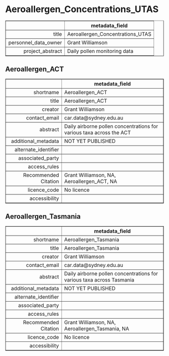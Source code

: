 Aeroallergen_Concentrations_UTAS
===
<!-- html table generated in R 3.6.0 by xtable 1.8-4 package -->
<!-- Fri May 22 19:13:54 2020 -->
<table border=1>
<tr> <th>  </th> <th> metadata_field </th>  </tr>
  <tr> <td align="right"> title </td> <td> Aeroallergen_Concentrations_UTAS </td> </tr>
  <tr> <td align="right"> personnel_data_owner </td> <td> Grant Williamson </td> </tr>
  <tr> <td align="right"> project_abstract </td> <td> Daily pollen monitoring data </td> </tr>
   </table>



Aeroallergen_ACT
---
<!-- html table generated in R 3.6.0 by xtable 1.8-4 package -->
<!-- Fri May 22 19:13:54 2020 -->
<table border=1>
<tr> <th>  </th> <th> metadata_field </th>  </tr>
  <tr> <td align="right"> shortname </td> <td> Aeroallergen_ACT </td> </tr>
  <tr> <td align="right"> title </td> <td> Aeroallergen_ACT </td> </tr>
  <tr> <td align="right"> creator </td> <td> Grant Williamson </td> </tr>
  <tr> <td align="right"> contact_email </td> <td> car.data@sydney.edu.au </td> </tr>
  <tr> <td align="right"> abstract </td> <td> Daily airborne pollen concentrations for various taxa across the ACT </td> </tr>
  <tr> <td align="right"> additional_metadata </td> <td> NOT YET PUBLISHED </td> </tr>
  <tr> <td align="right"> alternate_identifier </td> <td>  </td> </tr>
  <tr> <td align="right"> associated_party </td> <td>  </td> </tr>
  <tr> <td align="right"> access_rules </td> <td>  </td> </tr>
  <tr> <td align="right"> Recommended Citation </td> <td> Grant Williamson, NA, Aeroallergen_ACT, NA </td> </tr>
  <tr> <td align="right"> licence_code </td> <td> No licence </td> </tr>
  <tr> <td align="right"> accessibility </td> <td>  </td> </tr>
   </table>



Aeroallergen_Tasmania
---
<!-- html table generated in R 3.6.0 by xtable 1.8-4 package -->
<!-- Fri May 22 19:13:54 2020 -->
<table border=1>
<tr> <th>  </th> <th> metadata_field </th>  </tr>
  <tr> <td align="right"> shortname </td> <td> Aeroallergen_Tasmania </td> </tr>
  <tr> <td align="right"> title </td> <td> Aeroallergen_Tasmania </td> </tr>
  <tr> <td align="right"> creator </td> <td> Grant Williamson </td> </tr>
  <tr> <td align="right"> contact_email </td> <td> car.data@sydney.edu.au </td> </tr>
  <tr> <td align="right"> abstract </td> <td> Daily airborne pollen concentrations for various taxa across Tasmania </td> </tr>
  <tr> <td align="right"> additional_metadata </td> <td> NOT YET PUBLISHED </td> </tr>
  <tr> <td align="right"> alternate_identifier </td> <td>  </td> </tr>
  <tr> <td align="right"> associated_party </td> <td>  </td> </tr>
  <tr> <td align="right"> access_rules </td> <td>  </td> </tr>
  <tr> <td align="right"> Recommended Citation </td> <td> Grant Williamson, NA, Aeroallergen_Tasmania, NA </td> </tr>
  <tr> <td align="right"> licence_code </td> <td> No licence </td> </tr>
  <tr> <td align="right"> accessibility </td> <td>  </td> </tr>
   </table>


